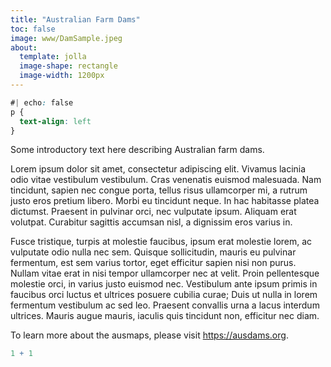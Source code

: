 ```yaml
---
title: "Australian Farm Dams"
toc: false
image: www/DamSample.jpeg
about: 
  template: jolla
  image-shape: rectangle
  image-width: 1200px
---
```


```css
#| echo: false
p {
  text-align: left
}
```

Some introductory text here describing Australian farm dams.

Lorem ipsum dolor sit amet, consectetur adipiscing elit. Vivamus lacinia odio vitae vestibulum vestibulum. Cras venenatis euismod malesuada. Nam tincidunt, sapien nec congue porta, tellus risus ullamcorper mi, a rutrum justo eros pretium libero. Morbi eu tincidunt neque. In hac habitasse platea dictumst. Praesent in pulvinar orci, nec vulputate ipsum. Aliquam erat volutpat. Curabitur sagittis accumsan nisl, a dignissim eros varius in.

Fusce tristique, turpis at molestie faucibus, ipsum erat molestie lorem, ac vulputate odio nulla nec sem. Quisque sollicitudin, mauris eu pulvinar fermentum, est sem varius tortor, eget efficitur sapien nisi non purus. Nullam vitae erat in nisi tempor ullamcorper nec at velit. Proin pellentesque molestie orci, in varius justo euismod nec. Vestibulum ante ipsum primis in faucibus orci luctus et ultrices posuere cubilia curae; Duis ut nulla in lorem fermentum vestibulum ac sed leo. Praesent convallis urna a lacus interdum ultrices. Mauris augue mauris, iaculis quis tincidunt non, efficitur nec diam.

To learn more about the ausmaps, please visit  <https://ausdams.org>.

```r
1 + 1
```
